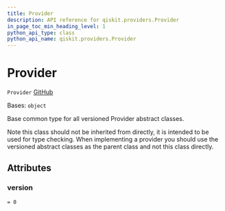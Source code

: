 ```yaml
---
title: Provider
description: API reference for qiskit.providers.Provider
in_page_toc_min_heading_level: 1
python_api_type: class
python_api_name: qiskit.providers.Provider
---
```


# Provider

<span id="qiskit.providers.Provider" />

`Provider` [GitHub](https://github.com/qiskit/qiskit/tree/stable/0.23/qiskit/providers/provider.py "view source code")

Bases: `object`

Base common type for all versioned Provider abstract classes.

Note this class should not be inherited from directly, it is intended to be used for type checking. When implementing a provider you should use the versioned abstract classes as the parent class and not this class directly.

## Attributes

<span id="qiskit.providers.Provider.version" />

### version

`= 0`

